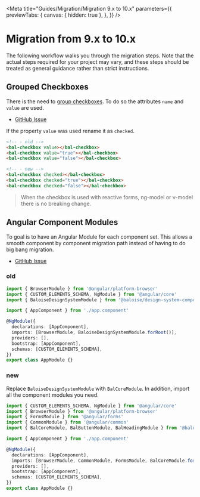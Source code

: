 
<Meta
  title="Guides/Migration/Migration 9.x to 10.x"
  parameters={{
    previewTabs: {
      canvas: { hidden: true },
    },
  }}
/>

# Migration from 9.x to 10.x

The following workflow walks you through the migration steps.
Note that the actual steps required for your project may vary, and these steps should be treated as general guidance rather than strict instructions.

## Grouped Checkboxes

There is the need to [group checkboxes](https://developer.mozilla.org/en-US/docs/Web/HTML/Element/input/checkbox#attr-value).
To do so the attributes `name` and `value` are used.

- [GitHub Issue](https://github.com/baloise-incubator/design-system/issues/497)

If the property `value` was used rename it as `checked`.

```html
<!-- - old -->
<bal-checkbox value></bal-checkbox>
<bal-checkbox value="true"></bal-checkbox>
<bal-checkbox value="false"></bal-checkbox>

<!-- - new -->
<bal-checkbox checked></bal-checkbox>
<bal-checkbox checked="true"></bal-checkbox>
<bal-checkbox checked="false"></bal-checkbox>
```

> When the checkbox is used with reactive forms, ng-model or v-model there is no breaking change.

## Angular Component Modules

To goal is to have an Angular Module for each component set.
This allows a smooth component by component migration path instead of having to do big bang migration.

- [GitHub Issue](https://github.com/baloise-incubator/design-system/issues/486)

### old

```typescript
import { BrowserModule } from '@angular/platform-browser'
import { CUSTOM_ELEMENTS_SCHEMA, NgModule } from '@angular/core'
import { BaloiseDesignSystemModule } from '@baloise/design-system-components-angular'

import { AppComponent } from './app.component'

@NgModule({
  declarations: [AppComponent],
  imports: [BrowserModule, BaloiseDesignSystemModule.forRoot()],
  providers: [],
  bootstrap: [AppComponent],
  schemas: [CUSTOM_ELEMENTS_SCHEMA],
})
export class AppModule {}
```

### new

Replace `BaloiseDesignSystemModule` with `BalCoreModule`. In addition, import all the component modules you need.

```typescript
import { CUSTOM_ELEMENTS_SCHEMA, NgModule } from '@angular/core'
import { BrowserModule } from '@angular/platform-browser'
import { FormsModule } from '@angular/forms'
import { CommonModule } from '@angular/common'
import { BalCoreModule, BalButtonModule, BalHeadingModule } from '@baloise/design-system-components-angular'

import { AppComponent } from './app.component'

@NgModule({
  declarations: [AppComponent],
  imports: [BrowserModule, CommonModule, FormsModule, BalCoreModule.forRoot(), BalButtonModule, BalHeadingModule],
  providers: [],
  bootstrap: [AppComponent],
  schemas: [CUSTOM_ELEMENTS_SCHEMA],
})
export class AppModule {}
```

<bal-doc-github link="/stories/Guides/Migration/09-migration-from-9x-to-10x.stories.mdx"></bal-doc-github>
